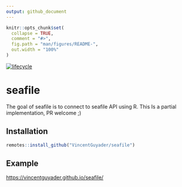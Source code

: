 ```yaml
---
output: github_document
---
```


<!-- README.md is generated from README.Rmd. Please edit that file -->

```r
knitr::opts_chunk$set(
  collapse = TRUE,
  comment = "#>",
  fig.path = "man/figures/README-",
  out.width = "100%"
)
```

[![lifecycle](https://img.shields.io/badge/lifecycle-experimental-orange.svg)](https://www.tidyverse.org/lifecycle/#experimental)

# seafile

The goal of seafile is to connect to seafile API using R.
This Is a partial implementation, PR welcome ;)

## Installation

``` r
remotes::install_github("VincentGuyader/seafile")
```

## Example

<https://vincentguyader.github.io/seafile/>
